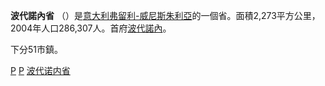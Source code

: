 {{NoteTA
|1=zh-cn:弗留利;zh-tw:佛里烏利;
}}
{{Infobox_ProvinceIT |
  fullname              = Province of Pordenone|
  name                  = Pordenone|
  region                = [[弗留利-威尼斯朱利亞|弗留利-威尼斯朱利亞]] |
  capital               = [[波代諾內|波代諾內]] |
  commune               = 51 |
  area                  = 2,273 |
  population_as_of      = (2001) |
  population            = 286,307 |
  populationdensity     = 126 |
  vehicle               = PN |
  postal_code           = 33070, 33072-33074, 33076-33077, 33079-33087, 33090-33099, 33170 |
  telephone_prefix      = 0425, 0427, 0432, 0434, 0828 |
  ISTAT                 = 093 |
  president             = [[Elio_De_Anna|Elio De Anna]] |
  map                   = [[File:Pordenone_posizione.png|150px]]|
  coatofarms            = |
}}'''波代諾內省''' （{{lang|it|Provincia di Pordenone}}）是[[意大利|意大利]][[弗留利-威尼斯朱利亞|弗留利-威尼斯朱利亞]]的一個省。面積2,273平方公里，2004年人口286,307人。首府[[波代諾內|波代諾內]]。

下分51市鎮。
{{Authority control}}
[[Category:意大利省份|P]]
[[Category:弗留利-威尼斯朱利亚大区|P]]
[[Category:波代诺内省|]]